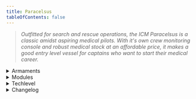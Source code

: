```yaml
---
title: Paracelsus
tableOfContents: false
---
```


> *Outfitted for search and rescue operations, the ICM Paracelsus is a classic amidst aspiring medical pilots. With it's own crew monitoring console and robust medical stock at an affordable price, it makes a good entry level vessel for captains who want to start their medical career.*

<details>
<summary>Armaments</summary>
* 2x plasma bolt repeater
</details>

<details>
<summary>Modules</summary>
* Module A: Fire Plasmacasters 
* Module B: Blank 
* Module C: Blank 
* Module D: Blank 
* Module E: Blank
</details>

<details>
<summary>Techlevel</summary>
Midtech
</details>

<details>
<summary>Changelog</summary>
* 08/18/2024
    * Re-does the Paracelsus so it's not shit.
</details>